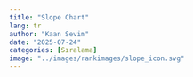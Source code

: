 ```yaml
---
title: "Slope Chart"
lang: tr
author: "Kaan Sevim"
date: "2025-07-24"
categories: [Sıralama]
image: "../images/rankimages/slope_icon.svg"
---
```



